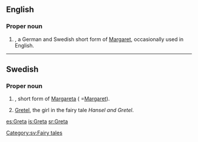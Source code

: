 ==English==

===Proper noun===
{{en-proper noun}}

# {{given name|female|from=Ancient Greek}}, a German and Swedish short form of [[Margaret]], occasionally used in English.

----

==Swedish==

===Proper noun===
{{infl|sv|proper noun}}

# {{given name|female|lang=sv}}, short form of [[Margareta]] ( =[[Margaret]]).
# [[Gretel]], the girl in the fairy tale ''Hansel and Gretel''.

[[Category:sv:Fairy tales]]

[[es:Greta]]
[[is:Greta]]
[[sr:Greta]]